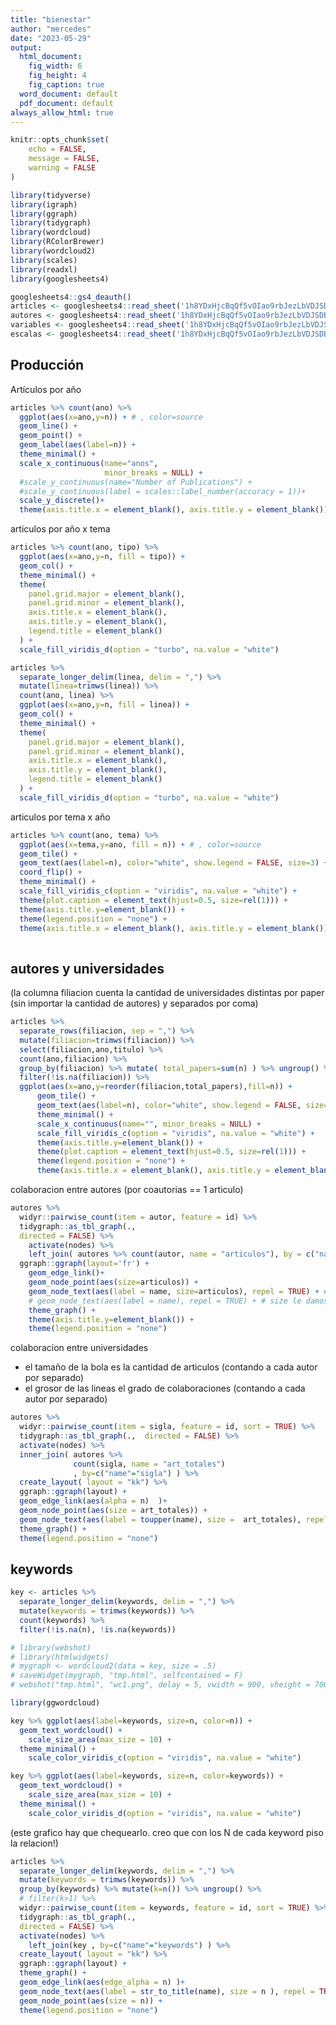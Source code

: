 ```yaml
---
title: "bienestar"
author: "mercedes"
date: "2023-05-29"
output:
  html_document:
    fig_width: 6
    fig_height: 4
    fig_caption: true
  word_document: default
  pdf_document: default
always_allow_html: true
---
```


```r
knitr::opts_chunk$set(
	echo = FALSE,
	message = FALSE,
	warning = FALSE
)

library(tidyverse)
library(igraph)
library(ggraph)
library(tidygraph)
library(wordcloud)
library(RColorBrewer)
library(wordcloud2)
library(scales)
library(readxl)
library(googlesheets4)

```


```r

googlesheets4::gs4_deauth()
articles <- googlesheets4::read_sheet('1h8YDxHjcBqQf5vOIao9rbJezLbVDJSDBclEjzPQlEHU', sheet = 'data')
autores <- googlesheets4::read_sheet('1h8YDxHjcBqQf5vOIao9rbJezLbVDJSDBclEjzPQlEHU', sheet = 'autores')
variables <- googlesheets4::read_sheet('1h8YDxHjcBqQf5vOIao9rbJezLbVDJSDBclEjzPQlEHU', sheet = 'variables')
escalas <- googlesheets4::read_sheet('1h8YDxHjcBqQf5vOIao9rbJezLbVDJSDBclEjzPQlEHU', sheet = 'empíricos')

```

## Producción

Artículos por año

```r

articles %>% count(ano) %>% 
  ggplot(aes(x=ano,y=n)) + # , color=source
  geom_line() + 
  geom_point() +
  geom_label(aes(label=n)) +
  theme_minimal() +
  scale_x_continuous(name="anos", 
                     minor_breaks = NULL) +
  #scale_y_continuous(name="Number of Publications") + 
  #scale_y_continuous(label = scales::label_number(accuracy = 1))+
  scale_y_discrete()+
  theme(axis.title.x = element_blank(), axis.title.y = element_blank())

```

articulos por año x tema

```r

articles %>% count(ano, tipo) %>% 
  ggplot(aes(x=ano,y=n, fill = tipo)) + 
  geom_col() + 
  theme_minimal() +
  theme(
    panel.grid.major = element_blank(),
    panel.grid.minor = element_blank(),
    axis.title.x = element_blank(), 
    axis.title.y = element_blank(),
    legend.title = element_blank()
  ) +
  scale_fill_viridis_d(option = "turbo", na.value = "white")

articles %>%
  separate_longer_delim(linea, delim = ",") %>%
  mutate(linea=trimws(linea)) %>%
  count(ano, linea) %>% 
  ggplot(aes(x=ano,y=n, fill = linea)) + 
  geom_col() + 
  theme_minimal() +
  theme(
    panel.grid.major = element_blank(),
    panel.grid.minor = element_blank(),
    axis.title.x = element_blank(), 
    axis.title.y = element_blank(),
    legend.title = element_blank()
  ) +
  scale_fill_viridis_d(option = "turbo", na.value = "white")

```

articulos por tema x año

```r

articles %>% count(ano, tema) %>% 
  ggplot(aes(x=tema,y=ano, fill = n)) + # , color=source
  geom_tile() +
  geom_text(aes(label=n), color="white", show.legend = FALSE, size=3) +
  coord_flip() +
  theme_minimal() +
  scale_fill_viridis_c(option = "viridis", na.value = "white") +
  theme(plot.caption = element_text(hjust=0.5, size=rel(1))) +
  theme(axis.title.y=element_blank()) +
  theme(legend.position = "none") +
  theme(axis.title.x = element_blank(), axis.title.y = element_blank())
  
```


## autores y universidades

(la columna filiacion cuenta la cantidad de universidades distintas por paper (sin importar la cantidad de autores) y separados por coma)

```r

articles %>%
  separate_rows(filiacion, sep = ",") %>%
  mutate(filiacion=trimws(filiacion)) %>%
  select(filiacion,ano,titulo) %>%
  count(ano,filiacion) %>%
  group_by(filiacion) %>% mutate( total_papers=sum(n) ) %>% ungroup() %>%
  filter(!is.na(filiacion)) %>%
  ggplot(aes(x=ano,y=reorder(filiacion,total_papers),fill=n)) + 
      geom_tile() +
      geom_text(aes(label=n), color="white", show.legend = FALSE, size=3) +
      theme_minimal() +
      scale_x_continuous(name="", minor_breaks = NULL) +
      scale_fill_viridis_c(option = "viridis", na.value = "white") + 
      theme(axis.title.y=element_blank()) +
      theme(plot.caption = element_text(hjust=0.5, size=rel(1))) +
      theme(legend.position = "none") +
      theme(axis.title.x = element_blank(), axis.title.y = element_blank())

```


colaboracion entre autores (por coautorias == 1 articulo)

```r

autores %>% 
  widyr::pairwise_count(item = autor, feature = id) %>%
  tidygraph::as_tbl_graph(.,
  directed = FALSE) %>%
    activate(nodes) %>%
    left_join( autores %>% count(autor, name = "articulos"), by = c("name"="autor")) %>%
  ggraph::ggraph(layout='fr') +
    geom_edge_link()+
    geom_node_point(aes(size=articulos)) +
    geom_node_text(aes(label = name, size=articulos), repel = TRUE) + # size le damos el parametro de que el que publico mas, sea mas grande
    # geom_node_text(aes(label = name), repel = TRUE) + # size le damos el parametro de que el que publico mas, sea mas grande
    theme_graph() +
    theme(axis.title.y=element_blank()) +
    theme(legend.position = "none")

```

colaboracion entre universidades

- el tamaño de la bola es la cantidad de articulos (contando a cada autor por separado)
- el grosor de las lineas el grado de colaboraciones (contando a cada autor por separado)

```r

autores %>% 
  widyr::pairwise_count(item = sigla, feature = id, sort = TRUE) %>%
  tidygraph::as_tbl_graph(.,  directed = FALSE) %>%
  activate(nodes) %>% 
  inner_join( autores %>%
              count(sigla, name = "art_totales") 
              , by=c("name"="sigla") ) %>%
  create_layout( layout = "kk") %>%
  ggraph::ggraph(layout) +
  geom_edge_link(aes(alpha = n)  )+
  geom_node_point(aes(size = art_totales)) +
  geom_node_text(aes(label = toupper(name), size =  art_totales), repel = TRUE) +
  theme_graph() +
  theme(legend.position = "none")

```


## keywords

```r

key <- articles %>% 
  separate_longer_delim(keywords, delim = ",") %>%
  mutate(keywords = trimws(keywords)) %>%
  count(keywords) %>% 
  filter(!is.na(n), !is.na(keywords))

```

```r

# library(webshot)
# library(htmlwidgets)
# mygraph <- wordcloud2(data = key, size = .5)
# saveWidget(mygraph, "tmp.html", selfcontained = F)
# webshot("tmp.html", "wc1.png", delay = 5, vwidth = 900, vheight = 700)

library(ggwordcloud)

key %>% ggplot(aes(label=keywords, size=n, color=n)) +
  geom_text_wordcloud() + 
    scale_size_area(max_size = 10) +
  theme_minimal() + 
    scale_color_viridis_c(option = "viridis", na.value = "white")

key %>% ggplot(aes(label=keywords, size=n, color=keywords)) +
  geom_text_wordcloud() + 
    scale_size_area(max_size = 10) +
  theme_minimal() + 
    scale_color_viridis_d(option = "viridis", na.value = "white")

```

(este grafico hay que chequearlo. creo que con los N de cada keyword piso la relacion!)

```r

articles %>% 
  separate_longer_delim(keywords, delim = ",") %>%
  mutate(keywords = trimws(keywords)) %>%
  group_by(keywords) %>% mutate(k=n()) %>% ungroup() %>%
  # filter(k>1) %>%
  widyr::pairwise_count(item = keywords, feature = id, sort = TRUE) %>%
  tidygraph::as_tbl_graph(.,
  directed = FALSE) %>%
  activate(nodes) %>% 
    left_join(key , by=c("name"="keywords") ) %>%
  create_layout( layout = "kk") %>%
  ggraph::ggraph(layout) +
  theme_graph() +
  geom_edge_link(aes(edge_alpha = n) )+
  geom_node_text(aes(label = str_to_title(name), size = n ), repel = TRUE) +
  geom_node_point(aes(size = n)) +
  theme(legend.position = "none")

```
